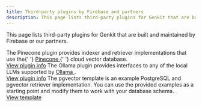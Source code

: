 ```yaml
---
title: Third-party plugins by Firebase and partners
description: This page lists third-party plugins for Genkit that are built and maintained by Firebase or our partners.
---
```



This page lists third-party plugins for Genkit that are built and maintained by Firebase or
our partners.

<CardGrid stagger>
  <Card title="Pinecone">
    The Pinecone plugin provides indexer and retriever implementations that use the{' '}
    <a class="inline-flex no-underline" href="https://www.pinecone.io/product/" target="_blank">
      Pinecone
      <Icon name="external" />
    </a>{' '}
    cloud vector database.
    <br />
    <a href="../pinecone">View plugin info</a>
  </Card>
  <Card title="Ollama">
    The Ollama plugin provides interfaces to any of the local LLMs supported by
    <a class="inline-flex no-underline" href="https://ollama.com" target="_blank">
      Ollama
      <Icon name="external" />
    </a>
    .
    <br />
    <a href="../ollama">View plugin info</a>
  </Card>
  <Card title="pgvector" icon="document">
    The pgvector template is an example PostgreSQL and pgvector retriever implementation. You can use the provided
    examples as a starting point and modify them to work with your database schema.
    <br />
    <a href="../pgvector">View template</a>
  </Card>
</CardGrid>
